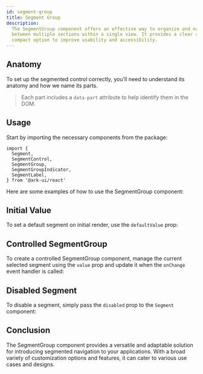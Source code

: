 ```yaml
---
id: segment-group
title: Segment Group
description:
  The SegmentGroup component offers an effective way to organize and navigate
  between multiple sections within a single view. It provides a clear and
  compact option to improve usability and accessibility.
---
```



## Anatomy

To set up the segmented control correctly, you'll need to understand its anatomy
and how we name its parts.

> Each part includes a `data-part` attribute to help identify them in the DOM.

<Anatomy id="segmented-control" />

## Usage

Start by importing the necessary components from the package:

```tsx
import {
  Segment,
  SegmentControl,
  SegmentGroup,
  SegmentGroupIndicator,
  SegmentLabel,
} from '@ark-ui/react'
```

Here are some examples of how to use the SegmentGroup component:

<Story id="Basic" />

## Initial Value

To set a default segment on initial render, use the `defaultValue` prop:

<Story id="InitialValue" />

## Controlled SegmentGroup

To create a controlled SegmentGroup component, manage the current selected
segment using the `value` prop and update it when the `onChange` event handler
is called:

<Story id="Controlled" />

## Disabled Segment

To disable a segment, simply pass the `disabled` prop to the `Segment`
component:

<Story id="Disabled" />

## Conclusion

The SegmentGroup component provides a versatile and adaptable solution for
introducing segmented navigation to your applications. With a broad variety of
customization options and features, it can cater to various use cases and
designs.
